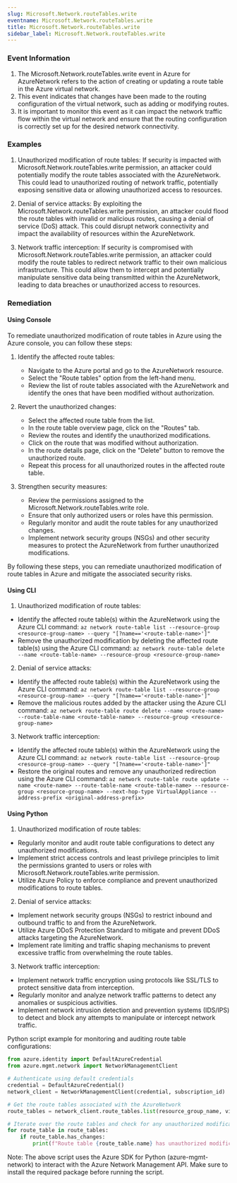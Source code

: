 ```yaml
--- 
slug: Microsoft.Network.routeTables.write
eventname: Microsoft.Network.routeTables.write
title: Microsoft.Network.routeTables.write
sidebar_label: Microsoft.Network.routeTables.write
---
```

                       
### Event Information

1. The Microsoft.Network.routeTables.write event in Azure for AzureNetwork refers to the action of creating or updating a route table in the Azure virtual network.
2. This event indicates that changes have been made to the routing configuration of the virtual network, such as adding or modifying routes.
3. It is important to monitor this event as it can impact the network traffic flow within the virtual network and ensure that the routing configuration is correctly set up for the desired network connectivity.


### Examples

1. Unauthorized modification of route tables: If security is impacted with Microsoft.Network.routeTables.write permission, an attacker could potentially modify the route tables associated with the AzureNetwork. This could lead to unauthorized routing of network traffic, potentially exposing sensitive data or allowing unauthorized access to resources.

2. Denial of service attacks: By exploiting the Microsoft.Network.routeTables.write permission, an attacker could flood the route tables with invalid or malicious routes, causing a denial of service (DoS) attack. This could disrupt network connectivity and impact the availability of resources within the AzureNetwork.

3. Network traffic interception: If security is compromised with Microsoft.Network.routeTables.write permission, an attacker could modify the route tables to redirect network traffic to their own malicious infrastructure. This could allow them to intercept and potentially manipulate sensitive data being transmitted within the AzureNetwork, leading to data breaches or unauthorized access to resources.

### Remediation

#### Using Console

To remediate unauthorized modification of route tables in Azure using the Azure console, you can follow these steps:

1. Identify the affected route tables: 
   - Navigate to the Azure portal and go to the AzureNetwork resource.
   - Select the "Route tables" option from the left-hand menu.
   - Review the list of route tables associated with the AzureNetwork and identify the ones that have been modified without authorization.

2. Revert the unauthorized changes:
   - Select the affected route table from the list.
   - In the route table overview page, click on the "Routes" tab.
   - Review the routes and identify the unauthorized modifications.
   - Click on the route that was modified without authorization.
   - In the route details page, click on the "Delete" button to remove the unauthorized route.
   - Repeat this process for all unauthorized routes in the affected route table.

3. Strengthen security measures:
   - Review the permissions assigned to the Microsoft.Network.routeTables.write role.
   - Ensure that only authorized users or roles have this permission.
   - Regularly monitor and audit the route tables for any unauthorized changes.
   - Implement network security groups (NSGs) and other security measures to protect the AzureNetwork from further unauthorized modifications.

By following these steps, you can remediate unauthorized modification of route tables in Azure and mitigate the associated security risks.

#### Using CLI

1. Unauthorized modification of route tables:
- Identify the affected route table(s) within the AzureNetwork using the Azure CLI command: `az network route-table list --resource-group <resource-group-name> --query "[?name=='<route-table-name>']"`
- Remove the unauthorized modification by deleting the affected route table(s) using the Azure CLI command: `az network route-table delete --name <route-table-name> --resource-group <resource-group-name>`

2. Denial of service attacks:
- Identify the affected route table(s) within the AzureNetwork using the Azure CLI command: `az network route-table list --resource-group <resource-group-name> --query "[?name=='<route-table-name>']"`
- Remove the malicious routes added by the attacker using the Azure CLI command: `az network route-table route delete --name <route-name> --route-table-name <route-table-name> --resource-group <resource-group-name>`

3. Network traffic interception:
- Identify the affected route table(s) within the AzureNetwork using the Azure CLI command: `az network route-table list --resource-group <resource-group-name> --query "[?name=='<route-table-name>']"`
- Restore the original routes and remove any unauthorized redirection using the Azure CLI command: `az network route-table route update --name <route-name> --route-table-name <route-table-name> --resource-group <resource-group-name> --next-hop-type VirtualAppliance --address-prefix <original-address-prefix>`

#### Using Python

1. Unauthorized modification of route tables:
- Regularly monitor and audit route table configurations to detect any unauthorized modifications.
- Implement strict access controls and least privilege principles to limit the permissions granted to users or roles with Microsoft.Network.routeTables.write permission.
- Utilize Azure Policy to enforce compliance and prevent unauthorized modifications to route tables.

2. Denial of service attacks:
- Implement network security groups (NSGs) to restrict inbound and outbound traffic to and from the AzureNetwork.
- Utilize Azure DDoS Protection Standard to mitigate and prevent DDoS attacks targeting the AzureNetwork.
- Implement rate limiting and traffic shaping mechanisms to prevent excessive traffic from overwhelming the route tables.

3. Network traffic interception:
- Implement network traffic encryption using protocols like SSL/TLS to protect sensitive data from interception.
- Regularly monitor and analyze network traffic patterns to detect any anomalies or suspicious activities.
- Implement network intrusion detection and prevention systems (IDS/IPS) to detect and block any attempts to manipulate or intercept network traffic.

Python script example for monitoring and auditing route table configurations:

```python
from azure.identity import DefaultAzureCredential
from azure.mgmt.network import NetworkManagementClient

# Authenticate using default credentials
credential = DefaultAzureCredential()
network_client = NetworkManagementClient(credential, subscription_id)

# Get the route tables associated with the AzureNetwork
route_tables = network_client.route_tables.list(resource_group_name, virtual_network_name)

# Iterate over the route tables and check for any unauthorized modifications
for route_table in route_tables:
    if route_table.has_changes:
        print(f"Route table {route_table.name} has unauthorized modifications.")
```

Note: The above script uses the Azure SDK for Python (azure-mgmt-network) to interact with the Azure Network Management API. Make sure to install the required package before running the script.


 